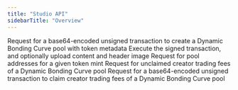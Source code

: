 ```yaml
---
title: "Studio API"
sidebarTitle: "Overview"
---
```


<CardGroup>
  <Card title="dbc-pool-create-tx" href="/api-reference/studio/dbc-pool-create-tx" icon="file-lines" horizontal>
    Request for a base64-encoded unsigned transaction to create a Dynamic Bonding Curve pool with token metadata
  </Card>
  <Card title="dbc-pool-submit" href="/api-reference/studio/dbc-pool-submit" icon="file-lines" horizontal>
    Execute the signed transaction, and optionally upload content and header image
  </Card>
  <Card title="dbc-pool-addresses-by-mint" href="/api-reference/studio/dbc-pool-addresses-by-mint" icon="file-lines" horizontal>
    Request for pool addresses for a given token mint
  </Card>
  <Card title="dbc-fee" href="/api-reference/studio/dbc-fee" icon="file-lines" horizontal>
    Request for unclaimed creator trading fees of a Dynamic Bonding Curve pool
  </Card>
  <Card title="dbc-fee-create-tx" href="/api-reference/studio/dbc-fee-create-tx" icon="file-lines" horizontal>
    Request for a base64-encoded unsigned transaction to claim creator trading fees of a Dynamic Bonding Curve pool
  </Card>
</CardGroup>
